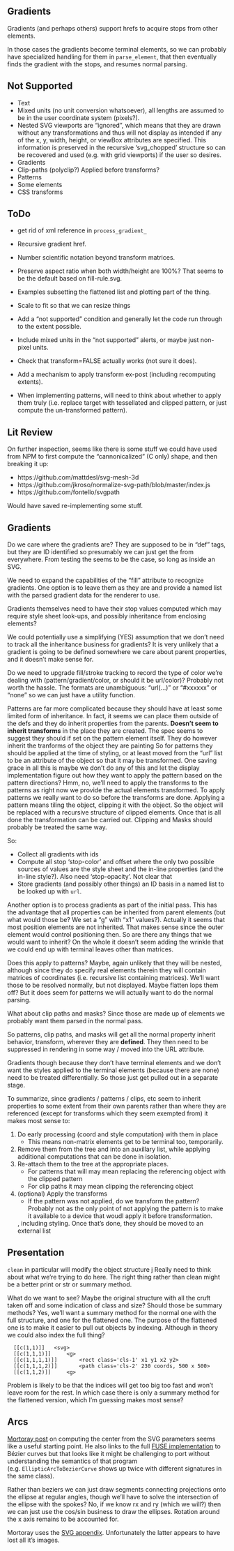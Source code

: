 ## Gradients

Gradients (and perhaps others) support hrefs to acquire stops from other
elements.

In those cases the gradients become terminal elements, so we can probably have
specialized handling for them in `parse_element`, that then eventually finds the
gradient with the stops, and resumes normal parsing.

## Not Supported

* Text
* Mixed units (no unit conversion whatsoever), all lengths are assumed to be in
  the user coordinate system (pixels?).
* Nested SVG viewports are "ignored", which means that they are drawn without
  any transformations and thus will not display as intended if any of the x, y,
  width, height, or viewBox attributes are specified.  This information is
  preserved in the recursive 'svg_chopped' structure so can be recovered and
  used (e.g. with grid viewports) if the user so desires.
* Gradients
* Clip-paths (polyclip?)  Applied before transforms?
* Patterns
* Some elements
* CSS transforms

## ToDo

* get rid of xml reference in `process_gradient_`

* Recursive gradient href.

* Number scientific notation beyond transform matrices.

* Preserve aspect ratio when both width/height are 100%?  That seems to be the
  default based on fill-rule.svg.

* Examples subsetting the flattened list and plotting part of the thing.

* Scale to fit so that we can resize things

* Add a "not supported" condition and generally let the code run through to the
  extent possible.

* Include mixed units in the "not supported" alerts, or maybe just non-pixel
  units.

* Check that transform=FALSE actually works (not sure it does).

* Add a mechanism to apply transform ex-post (including recomputing extents).

* When implementing patterns, will need to think about whether to apply them
  truly (i.e. replace target with tessellated and clipped pattern, or just
  compute the un-transformed pattern).

## Lit Review

On further inspection, seems like there is some stuff we could have used from
NPM to first compute the "cannonicalized" (C only) shape, and then breaking it
up:

* https://github.com/mattdesl/svg-mesh-3d
* https://github.com/jkroso/normalize-svg-path/blob/master/index.js
* https://github.com/fontello/svgpath

Would have saved re-implementing some stuff.

## Gradients

Do we care where the gradients are?  They are supposed to be in "def" tags, but
they are ID identified so presumably we can just get the from everywhere.  From
testing the seems to be the case, so long as inside an SVG.

We need to expand the capabilities of the "fill" attribute to recognize
gradients.  One option is to leave them as they are and provide a named list
with the parsed gradient data for the renderer to use.

Gradients themselves need to have their stop values computed which may require
style sheet look-ups, and possibly inheritance from enclosing elements?

We could potentially use a simplifying (YES) assumption that we don't need to
track all the inheritance business for gradients?  It is very unlikely that a
gradient is going to be defined somewhere we care about parent properties, and
it doesn't make sense for.

Do we need to upgrade fill/stroke tracking to record the type of color we're
dealing with (pattern/gradient/color, or should it be url/color)?  Probably not
worth the hassle.  The formats are unambiguous: "url(...)" or "#xxxxxx" or
"none" so we can just have a utility function.

Patterns are far more complicated because they should have at least some limited
form of inheritance.  In fact, it seems we can place them outside of the defs
and they do inherit properties from the parents.  **Doesn't seem to inherit
transforms** in the place they are created.  The spec seems to suggest they
should if set on the pattern element itself.  They do however inherit the
tranforms of the object they are painting  So for patterns they should be
applied at the time of styling, or at least moved from the "url" list to be an
attribute of the object so that it may be transformed.  One saving grace in all
this is maybe we don't do any of this and let the display implementation figure
out how they want to apply the pattern based on the pattern directions?  Hmm,
no, we'll need to apply the transforms to the patterns as right now we provide
the actual elements transformed.  To apply patterns we really want to do so
before the transforms are done.  Applying a pattern means tiling the object,
clipping it with the object.  So the object will be replaced with a recursive
structure of clipped elements.  Once that is all done the transformation can be
carried out.  Clipping and Masks should probably be treated the same way.

So:

* Collect all gradients with ids
* Compute all stop 'stop-color' and offset where the only two possible sources
  of values are the style sheet and the in-line properties (and the in-line
  style?). Also need 'stop-opacity'.  Not clear that 
* Store gradients (and possibly other things) an ID basis in a named list to be
  looked up with `url`.

Another option is to process gradients as part of the initial pass.  This has
the advantage that all properties can be inherited from parent elements (but
what would those be?  We set a "g" with "x1" values?).  Actually it seems that
most position elements are not inherited.  That makes sense since the outer
element would control positioning then.  So are there any things that we would
want to inherit?  On the whole it doesn't seem adding the wrinkle that we could
end up with terminal leaves other than matrices.

Does this apply to patterns?  Maybe, again unlikely that they will be nested,
although since they do specify real elements therein they will contain matrices
of coordinates (i.e. recursive list containing matrices).  We'll want those to
be resolved normally, but not displayed.  Maybe flatten lops them off?  But it
does seem for patterns we will actually want to do the normal parsing.

What about clip paths and masks?  Since those are made up of elements we
probably want them parsed in the normal pass.

So patterns, clip paths, and masks will get all the normal property inherit
behavior, transform, wherever they are **defined**.  They then need to be
suppressed in rendering in some way / moved into the URL attribute.

Gradients though because they don't have terminal elements and we don't want the
styles applied to the terminal elements (because there are none) need to be
treated differentially.  So those just get pulled out in a separate stage.

To summarize, since gradients / patterns / clips, etc seem to inherit properties
to some extent from their own parents rather than where they are referenced
(except for transforms which they seem exempted from) it makes most sense to:

1. Do early processing (coord and style computation)  with them in place
    * This means non-matrix elements get to be terminal too, temporarily.
2. Remove them from the tree and into an auxillary list, while applying
   additional computations that can be done in isolation.
3. Re-attach them to the tree at the appropriate places.
    * For patterns that will may mean replacing the referencing object with the
      clipped pattern
    * For clip paths it may mean clipping the referencing object
4. (optional) Apply the transforms
    * If the pattern was not applied, do we transform the pattern?  Probably not
      as the only point of not applying the pattern is to make it available to a
      device that woudl apply it before transformation.

   , including styling.  Once that's done,
they should be moved to an external list

## Presentation

`clean` in particular will modify the object structure j
Really need to think about what we're trying to do here.  The right thing
rather than clean might be a better print or str or summary method.

What do we want to see?  Maybe the original structure with all the cruft
taken off and some indication of class and size?  Should those be summary
methods?  Yes, we'll want a summary method for the normal one with the full
structure, and one for the flattened one.  The purpose of the flattened one
is to make it easier to pull out objects by indexing.  Although in theory we
could also index the full thing?

      [[c(1,1)]]   <svg>
      [[c(1,1,1)]]     <g>
      [[c(1,1,1,1)]]       <rect class='cls-1' x1 y1 x2 y2>
      [[c(1,1,1,2)]]       <path class='cls-2' 230 coords, 500 x 500>
      [[c(1,1,2)]]     <g>

Problem is likely to be that the indices will get too big too fast and won't
leave room for the rest.  In which case there is only a summary method for
the flattened version, which I'm guessing makes most sense?



## Arcs

[Mortoray post][1] on computing the center from the SVG parameters seems like a
useful starting point.  He also links to the full [FUSE implementation][2] to
Bézier curves but that looks like it might be challenging to port without
understanding the semantics of that program (e.g. `EllipticArcToBezierCurve`
shows up twice with different signatures in the same class).

[1]: https://mortoray.com/2017/02/16/rendering-an-svg-elliptical-arc-as-bezier-curves/
[2]: https://github.com/fuse-open/fuselibs/blob/ee4df9deacb400211bcc30bbd11cfa6ccf787888/Source/Fuse.Drawing.Surface/SurfaceUtil.uno

Rather than beziers we can just draw segments connecting projections onto the
ellipse at regular angles, though we'll have to solve the intersection of the
ellipse with the spokes?  No, if we know rx and ry (which we will?) then we can
just use the cos/sin business to draw the ellipses.  Rotation around the x axis
remains to be accounted for.

Mortoray uses the [SVG appendix][3].  Unfortunately the latter appears to have
lost all it's images.

[3]: https://www.w3.org/Graphics/SVG/1.1/implnote.html#ArcImplementationNotes

```
```

